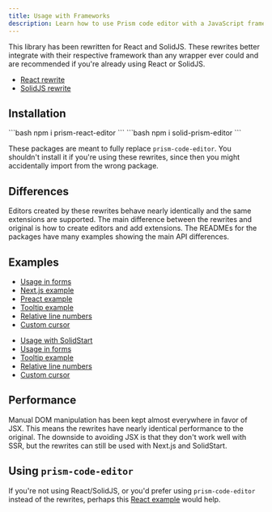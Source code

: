```yaml
---
title: Usage with Frameworks
description: Learn how to use Prism code editor with a JavaScript framework.
---
```



This library has been rewritten for React and SolidJS. These rewrites better integrate with their respective framework than any wrapper ever could and are recommended if you're already using React or SolidJS.

- [React rewrite](https://github.com/jonpyt/prism-code-editor/tree/main/react-package)
- [SolidJS rewrite](https://github.com/jonpyt/prism-code-editor/tree/main/solid-package)

## Installation

<Tabs syncKey="framework">
<TabItem label="React">
```bash
npm i prism-react-editor
```
</TabItem>
<TabItem label="SolidJS">
```bash
npm i solid-prism-editor
```
</TabItem>
</Tabs>

These packages are meant to fully replace `prism-code-editor`. You shouldn't install it if you're using these rewrites, since then you might accidentally import from the wrong package.

## Differences

Editors created by these rewrites behave nearly identically and the same extensions are supported. The main difference between the rewrites and original is how to create editors and add extensions. The READMEs for the packages have many examples showing the main API differences.

## Examples

<Tabs syncKey="framework">
<TabItem label="React">

- [Usage in forms](https://stackblitz.com/edit/vitejs-vite-6wmrpx?file=src%2FApp.tsx)
- [Next.js example](https://stackblitz.com/edit/stackblitz-starters-8spwks?file=app%2Fcode-block.tsx,app%2Feditor.tsx,app%2Fpage.tsx)
- [Preact example](https://stackblitz.com/edit/vitejs-vite-t88xmd?file=src%2Fapp.tsx)
- [Tooltip example](https://stackblitz.com/edit/vitejs-vite-jq7zfh?file=src%2FApp.tsx)
- [Relative line numbers](https://stackblitz.com/edit/vitejs-vite-d3zxwt?file=src%2FApp.tsx)
- [Custom cursor](https://stackblitz.com/edit/vitejs-vite-cg3zpz?file=src%2FApp.tsx)

</TabItem>
<TabItem label="SolidJS">

- [Usage with SolidStart](https://stackblitz.com/edit/github-pjpawa?file=src%2Fcomponents%2FEditor.tsx,src%2Froutes%2Findex.tsx)
- [Usage in forms](https://stackblitz.com/edit/solidjs-templates-mg678j?file=src%2FApp.tsx)
- [Tooltip example](https://stackblitz.com/edit/solidjs-templates-jt7dk5?file=src%2FApp.tsx)
- [Relative line numbers](https://stackblitz.com/edit/solidjs-templates-zpkbwb?file=src%2FApp.tsx)
- [Custom cursor](https://stackblitz.com/edit/solidjs-templates-phg5gs?file=src%2FApp.tsx)

</TabItem>
</Tabs>

## Performance

Manual DOM manipulation has been kept almost everywhere in favor of JSX. This means the rewrites have nearly identical performance to the original. The downside to avoiding JSX is that they don't work well with SSR, but the rewrites can still be used with Next.js and SolidStart.

## Using `prism-code-editor`

If you're not using React/SolidJS, or you'd prefer using `prism-code-editor` instead of the rewrites, perhaps this [React example](https://stackblitz.com/edit/vitejs-vite-cahjr5?file=src%2FApp.tsx) would help.
